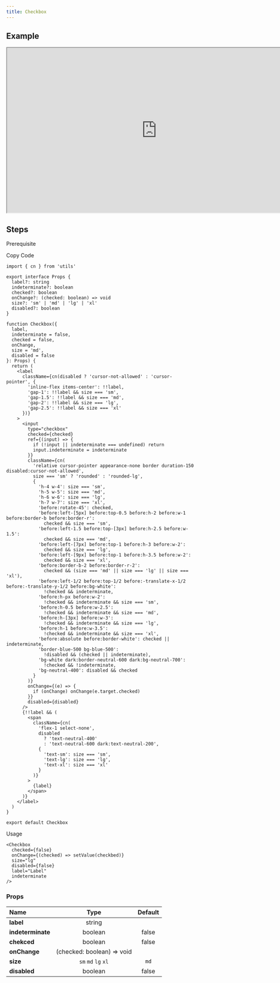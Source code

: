 ```yaml
---
title: Checkbox
---
```


## Example

<iframe
  src="https://workshop.kidow.me/?path=/docs/components-checkbox-v1--docs"
  width="800"
  height="440"
></iframe>

## Steps

<Steps>

<Step>Prerequisite</Step>

<Blocks>
  <ModalBlock icon="utils" name="cn" slug="/utils/cn" />
</Blocks>

<Step>Copy Code</Step>

```tsx
import { cn } from 'utils'

export interface Props {
  label?: string
  indeterminate?: boolean
  checked?: boolean
  onChange?: (checked: boolean) => void
  size?: 'sm' | 'md' | 'lg' | 'xl'
  disabled?: boolean
}

function Checkbox({
  label,
  indeterminate = false,
  checked = false,
  onChange,
  size = 'md',
  disabled = false
}: Props) {
  return (
    <label
      className={cn(disabled ? 'cursor-not-allowed' : 'cursor-pointer', {
        'inline-flex items-center': !!label,
        'gap-1': !!label && size === 'sm',
        'gap-1.5': !!label && size === 'md',
        'gap-2': !!label && size === 'lg',
        'gap-2.5': !!label && size === 'xl'
      })}
    >
      <input
        type="checkbox"
        checked={checked}
        ref={(input) => {
          if (!input || indeterminate === undefined) return
          input.indeterminate = indeterminate
        }}
        className={cn(
          'relative cursor-pointer appearance-none border duration-150 disabled:cursor-not-allowed',
          size === 'sm' ? 'rounded' : 'rounded-lg',
          {
            'h-4 w-4': size === 'sm',
            'h-5 w-5': size === 'md',
            'h-6 w-6': size === 'lg',
            'h-7 w-7': size === 'xl',
            'before:rotate-45': checked,
            'before:left-[5px] before:top-0.5 before:h-2 before:w-1 before:border-b before:border-r':
              checked && size === 'sm',
            'before:left-1.5 before:top-[3px] before:h-2.5 before:w-1.5':
              checked && size === 'md',
            'before:left-[7px] before:top-1 before:h-3 before:w-2':
              checked && size === 'lg',
            'before:left-[9px] before:top-1 before:h-3.5 before:w-2':
              checked && size === 'xl',
            'before:border-b-2 before:border-r-2':
              checked && (size === 'md' || size === 'lg' || size === 'xl'),
            'before:left-1/2 before:top-1/2 before:-translate-x-1/2 before:-translate-y-1/2 before:bg-white':
              !checked && indeterminate,
            'before:h-px before:w-2':
              !checked && indeterminate && size === 'sm',
            'before:h-0.5 before:w-2.5':
              !checked && indeterminate && size === 'md',
            'before:h-[3px] before:w-3':
              !checked && indeterminate && size === 'lg',
            'before:h-1 before:w-3.5':
              !checked && indeterminate && size === 'xl',
            'before:absolute before:border-white': checked || indeterminate,
            'border-blue-500 bg-blue-500':
              !disabled && (checked || indeterminate),
            'bg-white dark:border-neutral-600 dark:bg-neutral-700':
              !checked && !indeterminate,
            'bg-neutral-400': disabled && checked
          }
        )}
        onChange={(e) => {
          if (onChange) onChange(e.target.checked)
        }}
        disabled={disabled}
      />
      {!!label && (
        <span
          className={cn(
            'flex-1 select-none',
            disabled
              ? 'text-neutral-400'
              : 'text-neutral-600 dark:text-neutral-200',
            {
              'text-sm': size === 'sm',
              'text-lg': size === 'lg',
              'text-xl': size === 'xl'
            }
          )}
        >
          {label}
        </span>
      )}
    </label>
  )
}

export default Checkbox
```

<Step>Usage</Step>

```tsx
<Checkbox
  checked={false}
  onChange={(checked) => setValue(checkbed)}
  size="lg"
  disabled={false}
  label="Label"
  indeterminate
/>
```

</Steps>

### Props

| Name              |            Type            | Default |
| :---------------- | :------------------------: | :-----: |
| **label**         |           string           |         |
| **indeterminate** |          boolean           |  false  |
| **chekced**       |          boolean           |  false  |
| **onChange**      | (checked: boolean) => void |         |
| **size**          |    `sm` `md` `lg` `xl`     |  `md`   |
| **disabled**      |          boolean           |  false  |
